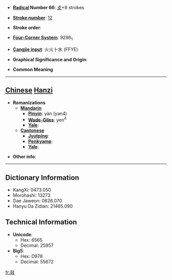 * '''[[Wiktionary:Chinese radical index| Radical]] Number 66''': [[Wiktionary:Chinese radical index 攴|攴]]+8 strokes

* '''[[Wiktionary:Chinese total strokes index|Stroke number]]''': [[Wiktionary:Chinese total strokes index 12|12]]

* '''Stroke order''': 

* '''[[Wiktionary:Chinese four corner index|Four-Corner System]]''': 9286<sub>1</sub>

* '''[[Wiktionary:Chinese Cangjie index|Cangjie input]]''': 火火卜水 (FFYE)

* '''Graphical Significance and Origin''': 

* '''Common Meaning'''

----

== [[Chinese]] [[Hanzi]] ==

* '''Romanizations'''
** '''[[Mandarin]]'''
*** '''[[Pinyin]]''': yàn (yan4)
*** '''[[Wade-Giles]]''': yen<sup>4</sup>
*** '''[[Yale]]''': 
** '''[[Cantonese]]'''
*** '''[[Jyutping]]''':
*** '''[[Penkyamp]]''': 
*** '''[[Yale]]''': 

* '''Other info''': 

----

== Dictionary Information ==

* KangXi: 0473.050
* Morohashi: 13273
* Dae Jaweon: 0826.070
* Hanyu Da Zidian: 21465.090

== Technical Information ==

* '''Unicode''':
** Hex: 6565
** Decimal: 25957
* '''Big5''':
** Hex: D978
** Decimal: 55672

[[fr:敥]]